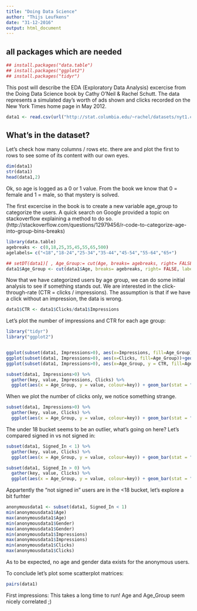 ```yaml
---
title: "Doing Data Science"
author: "Thijs Leufkens"
date: "31-12-2016"
output: html_document
---
```


## all packages which are needed

```r
## install.packages("data.table")
## install.packages("ggplot2")
## install.packages("tidyr")
```

This post will describe the EDA (Exploratory Data Analysis) excercise from the Doing Data Science book by Cathy O'Neil & Rachel Schutt.
The data represents a simulated day's worth of ads shown and clicks recorded on the New York Times home page in May 2012.

```r
data1 <- read.csv(url("http://stat.columbia.edu/~rachel/datasets/nyt1.csv"))
```

## What's in the dataset?

Let's check how many columns / rows etc. there are and plot the first to rows to see some of its content with our own eyes.

```r
dim(data1)
str(data1)
head(data1,2)
```

Ok, so age is logged as a 0 or 1 value. From the book we know that 0 = female and 1 = male, so that mystery is solved.

The first excercise in the book is to create a new variable age_group to categorize the users. A quick search on Google provided a topic on stackoverflow explaining a method to do so.
(http://stackoverflow.com/questions/12979456/r-code-to-categorize-age-into-group-bins-breaks)

```r
library(data.table)
agebreaks <- c(0,18,25,35,45,55,65,500)
agelabels= c("<18","18-24","25-34","35-44","45-54","55-64","65+")

## setDT(data1)[ , Age_Group:= cut(Age, breaks= agebreaks, right= FALSE, labels= agelabels)]
data1$Age_Group <- cut(data1$Age, breaks= agebreaks, right= FALSE, labels= agelabels)
```

Now that we have categorized users by age group, we can do some initial analysis to see if something stands out.
We are interested in the click-through-rate (CTR = clicks / impressions). The assumption is that if we have a click without an impression, the data is wrong.

```r
data1$CTR <- data1$Clicks/data1$Impressions
```

Let's plot the number of impressions and CTR for each age group:

```r
library("tidyr")
library("ggplot2")


ggplot(subset(data1, Impressions>0), aes(x=Impressions, fill=Age_Group))+geom_histogram(binwidth = 1)
ggplot(subset(data1, Impressions>0), aes(x=Clicks, fill=Age_Group))+geom_histogram(binwidth = 1)
ggplot(subset(data1, Impressions>0), aes(x=Age_Group, y = CTR, fill=Age_Group))+geom_boxplot()


```


```r
subset(data1, Impressions>0) %>%
  gather(key, value, Impressions, Clicks) %>%
  ggplot(aes(x = Age_Group, y = value, colour=key)) + geom_bar(stat = "identity")

```

When we plot the number of clicks only, we notice something strange. 

```r
subset(data1, Impressions>0) %>%
  gather(key, value, Clicks) %>%
  ggplot(aes(x = Age_Group, y = value, colour=key)) + geom_bar(stat = "identity")

```

The under 18 bucket seems to be an outlier, what's going on here?
Let's compared signed in vs not signed in:

```r
subset(data1, Signed_In < 1) %>%
  gather(key, value, Clicks) %>%
  ggplot(aes(x = Age_Group, y = value, colour=key)) + geom_bar(stat = "identity")

subset(data1, Signed_In > 0) %>%
  gather(key, value, Clicks) %>%
  ggplot(aes(x = Age_Group, y = value, colour=key)) + geom_bar(stat = "identity")
```

Appartently the "not signed in" users are in the <18 bucket, let's explore a bit furhter

```r
anonymousdata1 <- subset(data1, Signed_In < 1)
min(anonymousdata1$Age)
max(anonymousdata1$Age)
min(anonymousdata1$Gender)
max(anonymousdata1$Gender)
min(anonymousdata1$Impressions)
max(anonymousdata1$Impressions)
min(anonymousdata1$Clicks)
max(anonymousdata1$Clicks)
```

As to be expected, no age and gender data exists for the anonymous users.

To conclude let's plot some scatterplot matrices:

```r
pairs(data1)
```

First impressions:
This takes a long time to run!
Age and Age_Group seem nicely correlated ;)